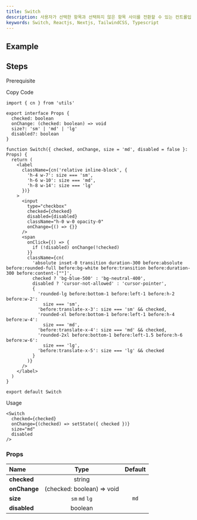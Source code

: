 ```yaml
---
title: Switch
description: 사용자가 선택한 항목과 선택하지 않은 항목 사이를 전환할 수 있는 컨트롤입니다.
keywords: Switch, Reactjs, Nextjs, TailwindCSS, Typescript
---
```


## Example

<Storybook url="https://workshop.kidow.me/?path=/docs/components-switch-v1--docs" />

## Steps

<Steps>

<Step>Prerequisite</Step>

<Blocks>
  <LinkBlock icon="utils" name="cn" slug="/utils/cn" />
</Blocks>

<Step>Copy Code</Step>

```tsx title="components/Switch/index.tsx"
import { cn } from 'utils'

export interface Props {
  checked: boolean
  onChange: (checked: boolean) => void
  size?: 'sm' | 'md' | 'lg'
  disabled?: boolean
}

function Switch({ checked, onChange, size = 'md', disabled = false }: Props) {
  return (
    <label
      className={cn('relative inline-block', {
        'h-4 w-7': size === 'sm',
        'h-6 w-10': size === 'md',
        'h-8 w-14': size === 'lg'
      })}
    >
      <input
        type="checkbox"
        checked={checked}
        disabled={disabled}
        className="h-0 w-0 opacity-0"
        onChange={() => {}}
      />
      <span
        onClick={() => {
          if (!disabled) onChange(!checked)
        }}
        className={cn(
          'absolute inset-0 transition duration-300 before:absolute before:rounded-full before:bg-white before:transition before:duration-300 before:content-[""]',
          checked ? 'bg-blue-500' : 'bg-neutral-400',
          disabled ? 'cursor-not-allowed' : 'cursor-pointer',
          {
            'rounded-lg before:bottom-1 before:left-1 before:h-2 before:w-2':
              size === 'sm',
            'before:translate-x-3': size === 'sm' && checked,
            'rounded-xl before:bottom-1 before:left-1 before:h-4 before:w-4':
              size === 'md',
            'before:translate-x-4': size === 'md' && checked,
            'rounded-2xl before:bottom-1 before:left-1.5 before:h-6 before:w-6':
              size === 'lg',
            'before:translate-x-5': size === 'lg' && checked
          }
        )}
      />
    </label>
  )
}

export default Switch
```

<Step>Usage</Step>

```tsx
<Switch
  checked={checked}
  onChange={(checked) => setState({ checked })}
  size="md"
  disabled
/>
```

</Steps>

### Props

| Name                     |            Type            | Default |
| :----------------------- | :------------------------: | :-----: |
| **checked**<Required />  |           string           |         |
| **onChange**<Required /> | (checked: boolean) => void |         |
| **size**                 |       `sm` `md` `lg`       |  `md`   |
| **disabled**             |          boolean           |         |
